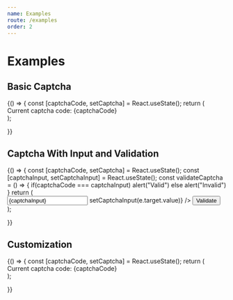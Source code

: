 ```yaml
---
name: Examples
route: /examples
order: 2
---
```



# Examples

## Basic Captcha

<Playground>
  {() => {
    const [captchaCode, setCaptcha] = React.useState();
    return (
      <div>
        <ClientCaptcha captchaCode={setCaptcha} />
        Current captcha code: {captchaCode}
      </div>
    );

}}

</Playground>

## Captcha With Input and Validation

<Playground>
  {() => {
    const [captchaCode, setCaptcha] = React.useState();
    const [captchaInput, setCaptchaInput] = React.useState();
    const validateCaptcha = () => {
        if(captchaCode === captchaInput)
            alert("Valid")
        else
            alert("Invalid")
    }
    return (
      <div>
        <ClientCaptcha captchaCode={setCaptcha} />
        <input type="text" value={captchaInput} onChange={e => setCaptchaInput(e.target.value)} />
        <button onClick={validateCaptcha}>Validate</button>
      </div>
    );

}}

</Playground>

## Customization

<Playground>
  {() => {
    const [captchaCode, setCaptcha] = React.useState();
    return (
      <div>
        <ClientCaptcha
            captchaCode={setCaptcha}
            chars="ABCDEFGHIJK!@#$%^&*"
            charsCount={6}
            width={300}
            height={100}
            fontSize={45}
            backgroundColor="#BD272D"
            fontColor="#fff"
        />
        Current captcha code: {captchaCode}
      </div>
    );

}}

</Playground>
